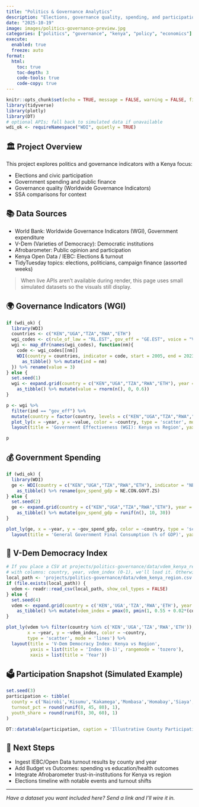 ```yaml
---
title: "Politics & Governance Analytics"
description: "Elections, governance quality, spending, and participation with Kenya focus and SSA comparisons"
date: "2025-10-19"
image: images/politics-governance-preview.jpg
categories: ["politics", "governance", "kenya", "policy", "economics"]
execute:
  enabled: true
  freeze: auto
format:
  html:
    toc: true
    toc-depth: 3
    code-tools: true
    code-copy: true
---
```


```r
knitr::opts_chunk$set(echo = TRUE, message = FALSE, warning = FALSE, fig.width = 10, fig.height = 6)
library(tidyverse)
library(plotly)
library(DT)
# optional APIs; fall back to simulated data if unavailable
wdi_ok <- requireNamespace("WDI", quietly = TRUE)
```

## 🏛️ Project Overview

This project explores politics and governance indicators with a Kenya focus:

- Elections and civic participation
- Government spending and public finance
- Governance quality (Worldwide Governance Indicators)
- SSA comparisons for context

## 📚 Data Sources

- World Bank: Worldwide Governance Indicators (WGI), Government expenditure
- V-Dem (Varieties of Democracy): Democratic institutions
- Afrobarometer: Public opinion and participation
- Kenya Open Data / IEBC: Elections & turnout
- TidyTuesday topics: elections, politicians, campaign finance (assorted weeks)

> When live APIs aren’t available during render, this page uses small simulated datasets so the visuals still display.

## 🌍 Governance Indicators (WGI)

```r
if (wdi_ok) {
  library(WDI)
  countries <- c("KEN","UGA","TZA","RWA","ETH")
  wgi_codes <- c(rule_of_law = "RL.EST", gov_eff = "GE.EST", voice = "VA.EST")
  wgi <- map_dfr(names(wgi_codes), function(nm){
    code <- wgi_codes[[nm]]
    WDI(country = countries, indicator = code, start = 2005, end = 2023) %>%
      as_tibble() %>% mutate(ind = nm)
  }) %>% rename(value = 3)
} else {
  set.seed(1)
  wgi <- expand.grid(country = c("KEN","UGA","TZA","RWA","ETH"), year = 2005:2023, ind = c("rule_of_law","gov_eff","voice")) %>%
    as_tibble() %>% mutate(value = rnorm(n(), 0, 0.6))
}

p <- wgi %>%
  filter(ind == "gov_eff") %>%
  mutate(country = factor(country, levels = c("KEN","UGA","TZA","RWA","ETH"))) %>%
  plot_ly(x = ~year, y = ~value, color = ~country, type = 'scatter', mode = 'lines') %>%
  layout(title = 'Government Effectiveness (WGI): Kenya vs Region', yaxis = list(title = 'Estimate (Std)'), xaxis = list(title = 'Year'))

p
```

## 💰 Government Spending

```r
if (wdi_ok) {
  library(WDI)
  ge <- WDI(country = c("KEN","UGA","TZA","RWA","ETH"), indicator = "NE.CON.GOVT.ZS", start = 2005, end = 2023) %>%
    as_tibble() %>% rename(gov_spend_gdp = NE.CON.GOVT.ZS)
} else {
  set.seed(2)
  ge <- expand.grid(country = c("KEN","UGA","TZA","RWA","ETH"), year = 2005:2023) %>%
    as_tibble() %>% mutate(gov_spend_gdp = runif(n(), 10, 30))
}

plot_ly(ge, x = ~year, y = ~gov_spend_gdp, color = ~country, type = 'scatter', mode = 'lines') %>%
  layout(title = 'General Government Final Consumption (% of GDP)', yaxis = list(title = '% of GDP'), xaxis = list(title = 'Year'))
```

## 🧭 V-Dem Democracy Index

```r
# If you place a CSV at projects/politics-governance/data/vdem_kenya_region.csv
# with columns: country, year, vdem_index (0-1), we'll load it. Otherwise simulate.
local_path <- 'projects/politics-governance/data/vdem_kenya_region.csv'
if (file.exists(local_path)) {
  vdem <- readr::read_csv(local_path, show_col_types = FALSE)
} else {
  set.seed(4)
  vdem <- expand.grid(country = c('KEN','UGA','TZA','RWA','ETH'), year = 1995:2023) %>%
    as_tibble() %>% mutate(vdem_index = pmax(0, pmin(1, 0.55 + 0.02*(country=='KEN') + 0.003*(year-2005) + rnorm(n(),0,0.06))))
}

plot_ly(vdem %>% filter(country %in% c('KEN','UGA','TZA','RWA','ETH')),
        x = ~year, y = ~vdem_index, color = ~country,
        type = 'scatter', mode = 'lines') %>%
  layout(title = 'V-Dem Democracy Index: Kenya vs Region',
         yaxis = list(title = 'Index (0-1)', rangemode = 'tozero'),
         xaxis = list(title = 'Year'))
```

## 🗳️ Participation Snapshot (Simulated Example)

```r
set.seed(3)
participation <- tibble(
  county = c('Nairobi','Kisumu','Kakamega','Mombasa','Homabay','Siaya','Bungoma','Kisii'),
  turnout_pct = round(runif(8, 45, 80), 1),
  youth_share = round(runif(8, 30, 60), 1)
)

DT::datatable(participation, caption = 'Illustrative County Participation Metrics (placeholder)')
```

## 📌 Next Steps

- Ingest IEBC/Open Data turnout results by county and year
- Add Budget vs Outcomes: spending vs education/health outcomes
- Integrate Afrobarometer trust-in-institutions for Kenya vs region
- Elections timeline with notable events and turnout shifts

---

*Have a dataset you want included here? Send a link and I’ll wire it in.*
